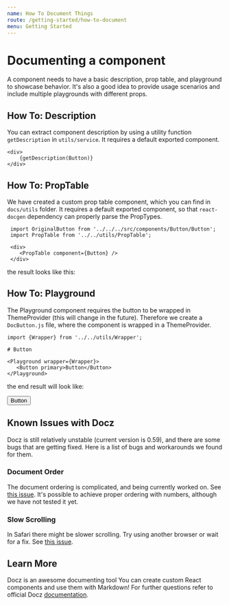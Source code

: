 ```yaml
---
name: How To Document Things
route: /getting-started/how-to-document
menu: Getting Started
---
```





# Documenting a component
A component needs to have a basic description, prop table, and playground to showcase behavior. It's also a good idea to provide usage scenarios and include multiple playgrounds with different props.

## How To: Description
You can extract component description by using a utility function `getDescription` in `utils/service`. It requires a default exported component.

```
<div>
	{getDescription(Button)}
</div>
```

## How To: PropTable
We have created a custom prop table component, which you can find in `docs/utils` folder. It requires a default exported component, so that `react-docgen` dependency can properly parse the PropTypes.
```
 import OriginalButton from '../../../src/components/Button/Button';
 import PropTable from '../../utils/PropTable';

 <div>
 	<PropTable component={Button} />
 </div>
```
the result looks like this:

 <div>
 	<PropTable component={Button} />
 </div>

 ## How To: Playground

 The Playground component requires the button to be wrapped in ThemeProvider (this will change in the future). Therefore we create a `DocButton.js` file, where the component is wrapped in a ThemeProvider.

 ```
import {Wrapper} from '../../utils/Wrapper';

# Button

<Playground wrapper={Wrapper}>
  	<Button primary>Button</Button>
</Playground>

 ```
the end result will look like:

<Playground wrapper={Wrapper}>
  	<Button primary>Button</Button>
</Playground>


## Known Issues with Docz
Docz is still relatively unstable (current version is 0.59), and there are some bugs that are getting fixed. Here is a list of bugs and workarounds we found for them.

### Document Order
The document ordering is complicated, and being currently worked on. See [this issue](https://github.com/pedronauck/docz/issues/143).
It's possible to achieve proper ordering with numbers, although we have not tested it yet.

### Slow Scrolling
In Safari there might be slower scrolling. Try using another browser or wait for a fix. See [this issue](https://github.com/pedronauck/docz/issues/122).


## Learn More
Docz is an awesome documenting tool You can create custom React components and use them with Markdown! For further questions refer to official Docz [documentation](https://www.docz.site/introduction "documentation").

